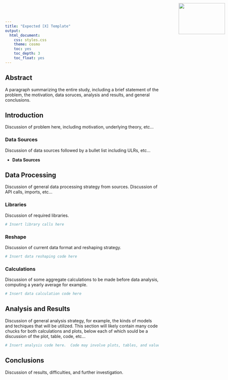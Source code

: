 ```yaml
---
title: "Expected [X] Template"
output:
  html_document:
    css: styles.css
    theme: cosmo
    toc: yes
    toc_depth: 3
    toc_float: yes
---
```


<img src="logo_alone_sm.png" width="152" height ="102" style="position:absolute;top:0px;right:0px;margin:10px;"/>

## Abstract
A paragraph summarizing the entire study, including a brief statement of the 
problem, the motivation, data soruces, analysis and results, and general 
conclusions.

## Introduction
Discussion of problem here, including motivation, underlying theory, etc...

### Data Sources
Discussion of data sources followed by a bullet list including ULRs, etc...

* **Data Sources**
    
## Data Processing
Discussion of general data processing strategy from sources.  Discussion of API
calls, imports, etc...

### Libraries
Discussion of required libraries.
```r
# Insert library calls here
```

### Reshape
Discussion of current data format and reshaping strategy.

```r
# Insert data reshaping code here
```

### Calculations
Discussion of some aggregate calculations to be made before data analysis, 
computing a yearly average for example.

```r
# Insert data calculation code here
```

## Analysis and Results
Discussion of general analysis strategy, for example, the kinds of models and 
techiques that will be utilized.  This section will likely contain many code 
chucks for both calculations and plots, below each of which sould be a 
discussion of the plot, table, code, etc...

```r
# Insert analysis code here.  Code may involve plots, tables, and values.
```

## Conclusions
Discussion of results, difficulties, and further investigation.